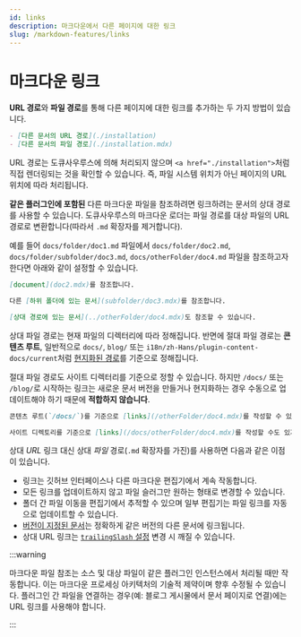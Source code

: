 ```yaml
---
id: links
description: 마크다운에서 다른 페이지에 대한 링크
slug: /markdown-features/links
---
```


# 마크다운 링크

**URL 경로**와 **파일 경로**를 통해 다른 페이지에 대한 링크를 추가하는 두 가지 방법이 있습니다.

```md
- [다른 문서의 URL 경로](./installation)
- [다른 문서의 파일 경로](./installation.mdx)
```

URL 경로는 도큐사우루스에 의해 처리되지 않으며 `<a href="./installation">`처럼 직접 렌더링되는 것을 확인할 수 있습니다. 즉, 파일 시스템 위치가 아닌 페이지의 URL 위치에 따라 처리됩니다.

**같은 플러그인에 포함된** 다른 마크다운 파일을 참조하려면 링크하려는 문서의 상대 경로를 사용할 수 있습니다. 도큐사우루스의 마크다운 로더는 파일 경로를 대상 파일의 URL 경로로 변환합니다(따라서 `.md` 확장자를 제거합니다).

예를 들어 `docs/folder/doc1.md` 파일에서 `docs/folder/doc2.md`, `docs/folder/subfolder/doc3.md`, `docs/otherFolder/doc4.md` 파일을 참조하고자 한다면 아래와 같이 설정할 수 있습니다.

```md title="docs/folder/doc1.md"
[document](doc2.mdx)를 참조합니다.

다른 [하위 폴더에 있는 문서](subfolder/doc3.mdx)를 참조합니다.

[상대 경로에 있는 문서](../otherFolder/doc4.mdx)도 참조할 수 있습니다.
```

상대 파일 경로는 현재 파일의 디렉터리에 따라 정해집니다. 반면에 절대 파일 경로는 **콘텐츠 루트**, 일반적으로 `docs/`, `blog/` 또는 `i18n/zh-Hans/plugin-content-docs/current`처럼 [현지화된 경로](../../i18n/i18n-tutorial.mdx)를 기준으로 정해집니다.

절대 파일 경로도 사이트 디렉터리를 기준으로 정할 수 있습니다. 하지만 `/docs/` 또는 `/blog/`로 시작하는 링크는 새로운 문서 버전을 만들거나 현지화하는 경우 수동으로 업데이트해야 하기 때문에 **적합하지 않습니다**.

```md
콘텐츠 루트(`/docs/`)를 기준으로 [links](/otherFolder/doc4.mdx)를 작성할 수 있습니다.

사이트 디렉토리를 기준으로 [links](/docs/otherFolder/doc4.mdx)를 작성할 수도 있지만 권장하지 않습니다.
```

상대 _URL_ 링크 대신 상대  _파일_ 경로(`.md` 확장자를 가진)를 사용하면 다음과 같은 이점이 있습니다.

- 링크는 깃허브 인터페이스나 다른 마크다운 편집기에서 계속 작동합니다.
- 모든 링크를 업데이트하지 않고 파일 슬러그만 원하는 형태로 변경할 수 있습니다.
- 폴더 간 파일 이동을 편집기에서 추적할 수 있으며 일부 편집기는 파일 링크를 자동으로 업데이트할 수 있습니다.
- [버전이 지정된 문서](../docs/versioning.mdx)는 정확하게 같은 버전의 다른 문서에 링크됩니다.
- 상대 URL 링크는 [`trailingSlash` 설정](../../api/docusaurus.config.js.mdx#trailingSlash) 변경 시 깨질 수 있습니다.

:::warning

마크다운 파일 참조는 소스 및 대상 파일이 같은 플러그인 인스턴스에서 처리될 때만 작동합니다. 이는 마크다운 프로세싱 아키텍처의 기술적 제약이며 향후 수정될 수 있습니다. 플러그인 간 파일을 연결하는 경우(예: 블로그 게시물에서 문서 페이지로 연결)에는 URL 링크를 사용해야 합니다.

:::

